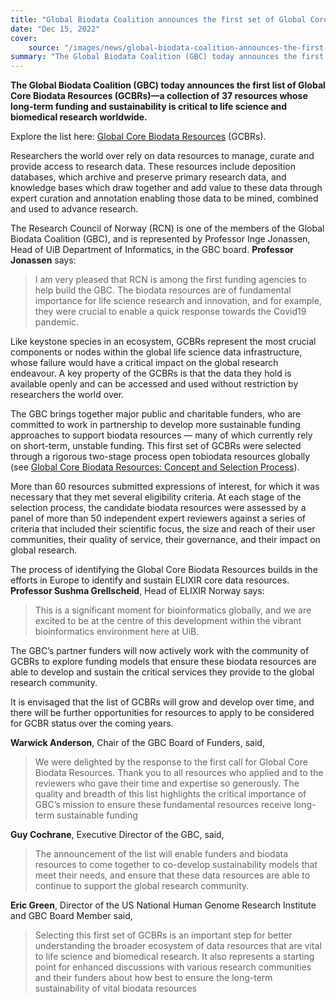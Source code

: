 ```yaml
---
title: "Global Biodata Coalition announces the first set of Global Core Biodata Resources"
date: "Dec 15, 2022"
cover:
    source: "/images/news/global-biodata-coalition-announces-the-first-set-of-global-core-biodata-resources/cover.png"
summary: "The Global Biodata Coalition (GBC) today announces the first list of Global Core Biodata Resources (GCBRs)—a collection of 37 resources whose long-term funding and sustainability is critical to life science and biomedical research worldwide.Explore the list here:Global Core Biodata Resources(GCBRs)"
---
```


**The Global Biodata Coalition (GBC) today announces the first list of
Global Core Biodata Resources (GCBRs)—a collection of 37 resources
whose long-term funding and sustainability is critical to life science
and biomedical research worldwide.**

Explore the list here: [Global Core Biodata Resources](https://globalbiodata.org/scientific-activities/global-core-biodata-resources) (GCBRs).

Researchers the world over rely on data resources to manage, curate and provide
access to research data. These resources include deposition databases, which archive
and preserve primary research data, and knowledge bases which draw together
and add value to these data through expert curation and annotation
enabling those data to be mined, combined and used to advance research.

The Research Council of Norway (RCN) is one of the members of the Global
Biodata Coalition (GBC), and is represented by Professor Inge Jonassen,
Head of UiB Department of Informatics, in the GBC board.
**Professor Jonassen** says:

> I am very pleased that RCN is among the first funding agencies to
help build the GBC. The biodata resources are of fundamental importance
for life science research and innovation, and for example, they were
crucial to enable a quick response towards the Covid19 pandemic.

Like keystone species in an ecosystem, GCBRs represent the most
crucial components or nodes within the global life science data infrastructure,
whose failure would have a critical impact on the global research endeavour.
A key property of the GCBRs is that the data they hold is available openly
and can be accessed and used without restriction by researchers the world over.

The GBC brings together major public and charitable funders, who are committed
to work in partnership to develop more sustainable funding approaches to support
biodata resources — many of which currently rely on short-term, unstable funding.
This first set of GCBRs were selected through a rigorous two-stage process
open tobiodata resources globally (see [Global Core Biodata Resources:
Concept and Selection Process](https://zenodo.org/record/5845116#.Y5o-lC_JKAM)).

More than 60 resources submitted expressions of interest, for which
it was necessary that they met several eligibility criteria.
At each stage of the selection process, the candidate biodata
resources were assessed by a panel of more than 50 independent expert
reviewers against a series of criteria that included their scientific
focus, the size and reach of their user communities, their quality of
service, their governance, and their impact on global research.

The process of identifying the Global Core Biodata Resources builds in the
efforts in Europe to identify and sustain ELIXIR core data resources.
**Professor Sushma Grellscheid**, Head of ELIXIR Norway says:

> This is a significant moment for bioinformatics globally, and we are excited
to be at the centre of this development within the vibrant bioinformatics
environment here at UiB.

The GBC’s partner funders will now actively work with the community
of GCBRs to explore funding models that ensure these biodata resources
are able to develop and sustain the critical services they
provide to the global research community.

It is envisaged that the list of GCBRs will grow and develop over time,
and there will be further opportunities for resources to apply to
be considered for GCBR status over the coming years.

**Warwick Anderson**, Chair of the GBC Board of Funders, said,

> We were delighted by the response to the first call for Global Core
> Biodata Resources. Thank you to all resources who applied and to the
> reviewers who gave their time and expertise so generously. The quality
> and breadth of this list highlights the critical importance of GBC’s
> mission to ensure these fundamental resources receive long-term
> sustainable funding

**Guy Cochrane**, Executive Director of the GBC, said,

> The announcement of the list will enable funders and biodata resources
to come together to co-develop sustainability models that meet their needs,
and ensure that these data resources are able to continue to support
the global research community.

**Eric Green**, Director of the US National Human Genome Research Institute and GBC Board Member said,

> Selecting this first set of GCBRs is an important step for better
understanding the broader ecosystem of data resources that are vital
to life science and biomedical research. It also represents a starting
point for enhanced discussions with various research communities and
their funders about how best to ensure the long-term sustainability of
vital biodata resources


